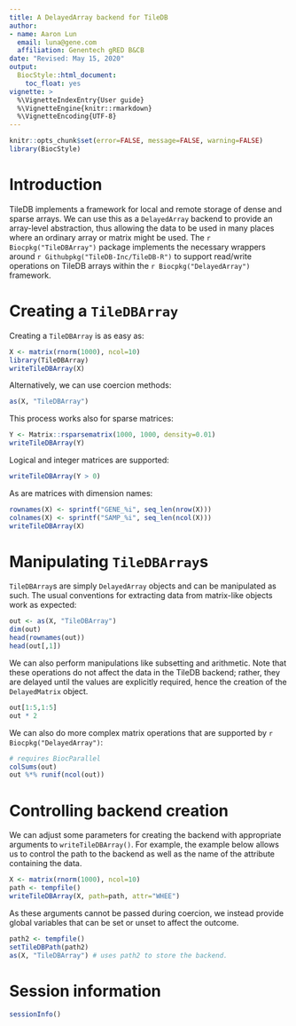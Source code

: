```yaml
---
title: A DelayedArray backend for TileDB
author:
- name: Aaron Lun
  email: luna@gene.com
  affiliation: Genentech gRED B&CB
date: "Revised: May 15, 2020"
output:
  BiocStyle::html_document:
    toc_float: yes
vignette: >
  %\VignetteIndexEntry{User guide}
  %\VignetteEngine{knitr::rmarkdown}
  %\VignetteEncoding{UTF-8}  
---
```


```r
knitr::opts_chunk$set(error=FALSE, message=FALSE, warning=FALSE)
library(BiocStyle)
```

# Introduction

TileDB implements a framework for local and remote storage of dense and sparse arrays.
We can use this as a `DelayedArray` backend to provide an array-level abstraction,
thus allowing the data to be used in many places where an ordinary array or matrix might be used.
The `r Biocpkg("TileDBArray")` package implements the necessary wrappers around `r Githubpkg("TileDB-Inc/TileDB-R")`
to support read/write operations on TileDB arrays within the `r Biocpkg("DelayedArray")` framework.

# Creating a `TileDBArray`

Creating a `TileDBArray` is as easy as:

```r
X <- matrix(rnorm(1000), ncol=10)
library(TileDBArray)
writeTileDBArray(X)
```

Alternatively, we can use coercion methods:

```r
as(X, "TileDBArray")
```

This process works also for sparse matrices:

```r
Y <- Matrix::rsparsematrix(1000, 1000, density=0.01)
writeTileDBArray(Y)
```

Logical and integer matrices are supported:

```r
writeTileDBArray(Y > 0)
```

As are matrices with dimension names:

```r
rownames(X) <- sprintf("GENE_%i", seq_len(nrow(X)))
colnames(X) <- sprintf("SAMP_%i", seq_len(ncol(X)))
writeTileDBArray(X)
```

# Manipulating `TileDBArray`s

`TileDBArray`s are simply `DelayedArray` objects and can be manipulated as such.
The usual conventions for extracting data from matrix-like objects work as expected:

```r
out <- as(X, "TileDBArray")
dim(out)
head(rownames(out))
head(out[,1])
```

We can also perform manipulations like subsetting and arithmetic.
Note that these operations do not affect the data in the TileDB backend;
rather, they are delayed until the values are explicitly required, 
hence the creation of the `DelayedMatrix` object.

```r
out[1:5,1:5] 
out * 2
```

We can also do more complex matrix operations that are supported by `r Biocpkg("DelayedArray")`:

```r
# requires BiocParallel
colSums(out)
out %*% runif(ncol(out))
```

# Controlling backend creation

We can adjust some parameters for creating the backend with appropriate arguments to `writeTileDBArray()`.
For example, the example below allows us to control the path to the backend 
as well as the name of the attribute containing the data.

```r
X <- matrix(rnorm(1000), ncol=10)
path <- tempfile()
writeTileDBArray(X, path=path, attr="WHEE")
```

As these arguments cannot be passed during coercion, 
we instead provide global variables that can be set or unset to affect the outcome.

```r
path2 <- tempfile()
setTileDBPath(path2)
as(X, "TileDBArray") # uses path2 to store the backend.
```

# Session information

```r
sessionInfo()
```
